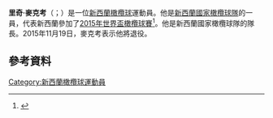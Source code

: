 '''里奇·麥克考'''（{{lang-en|Richie McCaw}}；{{bd|1980年|12月31日}}）是一位[[新西蘭|新西蘭]][[橄欖球|橄欖球]]運動員。他是[[新西蘭國家橄欖球隊|新西蘭國家橄欖球隊]]的一員，代表新西蘭參加了[[2015年世界盃橄欖球賽|2015年世界盃橄欖球賽]]<ref>{{cite web |last=Napier |first=Liam |title=Praise for McCaw as he notches 100th victory |url=http://www.stuff.co.nz/sport/rugby/all-blacks/7780424/Praise-for-McCaw-as-he-notches-100th-victory |work=Rugby Heaven }}</ref>。他是新西蘭國家橄欖球隊的隊長。2015年11月19日，麥克考表示他將退役。
==參考資料==
{{Reflist}}
[[Category:新西蘭橄欖球運動員|Category:新西蘭橄欖球運動員]]